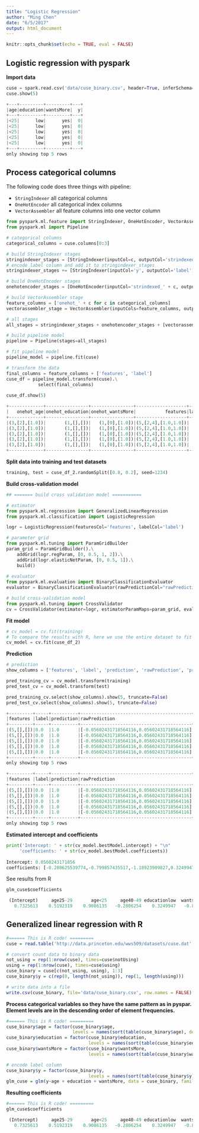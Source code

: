 ```yaml
---
title: "Logistic Regression"
author: "Ming Chen"
date: "6/5/2017"
output: html_document
---
```


```r
knitr::opts_chunk$set(echo = TRUE, eval = FALSE)
```


## Logistic regression with pyspark

**Import data**

```python
cuse = spark.read.csv('data/cuse_binary.csv', header=True, inferSchema=True)
cuse.show(5)

+---+---------+---------+---+
|age|education|wantsMore|  y|
+---+---------+---------+---+
|<25|      low|      yes|  0|
|<25|      low|      yes|  0|
|<25|      low|      yes|  0|
|<25|      low|      yes|  0|
|<25|      low|      yes|  0|
+---+---------+---------+---+
only showing top 5 rows
```


## Process categorical columns

The following code does three things with pipeline:

* `StringIndexer` all categorical columns
* `OneHotEncoder` all categorical index columns
* `VectorAssembler` all feature columns into one vector column
    
```python
from pyspark.ml.feature import StringIndexer, OneHotEncoder, VectorAssembler
from pyspark.ml import Pipeline

# categorical columns
categorical_columns = cuse.columns[0:3]

# build StringIndexer stages
stringindexer_stages = [StringIndexer(inputCol=c, outputCol='strindexed_' + c) for c in categorical_columns]
# encode label column and add it to stringindexer_stages
stringindexer_stages += [StringIndexer(inputCol='y', outputCol='label')]

# build OneHotEncoder stages
onehotencoder_stages = [OneHotEncoder(inputCol='strindexed_' + c, outputCol='onehot_' + c) for c in categorical_columns]

# build VectorAssembler stage
feature_columns = ['onehot_' + c for c in categorical_columns]
vectorassembler_stage = VectorAssembler(inputCols=feature_columns, outputCol='features') 

# all stages
all_stages = stringindexer_stages + onehotencoder_stages + [vectorassembler_stage]

# build pipeline model
pipeline = Pipeline(stages=all_stages)

# fit pipeline model
pipeline_model = pipeline.fit(cuse)

# transform the data
final_columns = feature_columns + ['features', 'label']
cuse_df = pipeline_model.transform(cuse).\
            select(final_columns)
            
cuse_df.show(5)

+-------------+----------------+----------------+-------------------+-----+
|   onehot_age|onehot_education|onehot_wantsMore|           features|label|
+-------------+----------------+----------------+-------------------+-----+
|(3,[2],[1.0])|       (1,[],[])|   (1,[0],[1.0])|(5,[2,4],[1.0,1.0])|  0.0|
|(3,[2],[1.0])|       (1,[],[])|   (1,[0],[1.0])|(5,[2,4],[1.0,1.0])|  0.0|
|(3,[2],[1.0])|       (1,[],[])|   (1,[0],[1.0])|(5,[2,4],[1.0,1.0])|  0.0|
|(3,[2],[1.0])|       (1,[],[])|   (1,[0],[1.0])|(5,[2,4],[1.0,1.0])|  0.0|
|(3,[2],[1.0])|       (1,[],[])|   (1,[0],[1.0])|(5,[2,4],[1.0,1.0])|  0.0|
+-------------+----------------+----------------+-------------------+-----+
```


**Split data into training and test datasets**

```python
training, test = cuse_df_2.randomSplit([0.8, 0.2], seed=1234)
```

**Build cross-validation model**

```python
## ======= build cross validation model ===========

# estimator
from pyspark.ml.regression import GeneralizedLinearRegression
from pyspark.ml.classification import LogisticRegression

logr = LogisticRegression(featuresCol='features', labelCol='label')

# parameter grid
from pyspark.ml.tuning import ParamGridBuilder
param_grid = ParamGridBuilder().\
    addGrid(logr.regParam, [0, 0.5, 1, 2]).\
    addGrid(logr.elasticNetParam, [0, 0.5, 1]).\
    build()
    
# evaluator
from pyspark.ml.evaluation import BinaryClassificationEvaluator
evaluator = BinaryClassificationEvaluator(rawPredictionCol="rawPrediction")

# build cross-validation model
from pyspark.ml.tuning import CrossValidator
cv = CrossValidator(estimator=logr, estimatorParamMaps=param_grid, evaluator=evaluator, numFolds=4)
```

**Fit model**

```python
# cv_model = cv.fit(training)
# To compare the results with R, here we use the entire dataset to fit the model.
cv_model = cv.fit(cuse_df_2)
```

**Prediction**

```python
# prediction
show_columns = ['features', 'label', 'prediction', 'rawPrediction', 'probability']

pred_training_cv = cv_model.transform(training)
pred_test_cv = cv_model.transform(test)

pred_training_cv.select(show_columns).show(5, truncate=False)
pred_test_cv.select(show_columns).show(5, truncate=False)

+---------+-----+----------+------------------------------------------+---------------------------------------+
|features |label|prediction|rawPrediction                             |probability                            |
+---------+-----+----------+------------------------------------------+---------------------------------------+
|(5,[],[])|0.0  |1.0       |[-0.05602431718564116,0.05602431718564116]|[0.4859975829890087,0.5140024170109914]|
|(5,[],[])|0.0  |1.0       |[-0.05602431718564116,0.05602431718564116]|[0.4859975829890087,0.5140024170109914]|
|(5,[],[])|0.0  |1.0       |[-0.05602431718564116,0.05602431718564116]|[0.4859975829890087,0.5140024170109914]|
|(5,[],[])|0.0  |1.0       |[-0.05602431718564116,0.05602431718564116]|[0.4859975829890087,0.5140024170109914]|
|(5,[],[])|0.0  |1.0       |[-0.05602431718564116,0.05602431718564116]|[0.4859975829890087,0.5140024170109914]|
+---------+-----+----------+------------------------------------------+---------------------------------------+
only showing top 5 rows

+---------+-----+----------+------------------------------------------+---------------------------------------+
|features |label|prediction|rawPrediction                             |probability                            |
+---------+-----+----------+------------------------------------------+---------------------------------------+
|(5,[],[])|0.0  |1.0       |[-0.05602431718564116,0.05602431718564116]|[0.4859975829890087,0.5140024170109914]|
|(5,[],[])|0.0  |1.0       |[-0.05602431718564116,0.05602431718564116]|[0.4859975829890087,0.5140024170109914]|
|(5,[],[])|0.0  |1.0       |[-0.05602431718564116,0.05602431718564116]|[0.4859975829890087,0.5140024170109914]|
|(5,[],[])|0.0  |1.0       |[-0.05602431718564116,0.05602431718564116]|[0.4859975829890087,0.5140024170109914]|
|(5,[],[])|0.0  |1.0       |[-0.05602431718564116,0.05602431718564116]|[0.4859975829890087,0.5140024170109914]|
+---------+-----+----------+------------------------------------------+---------------------------------------+
only showing top 5 rows
```


**Estimated intercept and coefficients**

```python
print('Intercept: ' + str(cv_model.bestModel.intercept) + "\n"
     'coefficients: ' + str(cv_model.bestModel.coefficients))
     
Intercept: 0.0560243171856
coefficients: [-0.280625539774,-0.799857435517,-1.18923909827,0.324994746147,-0.832954766261]
```

See results from R

```python
glm_cuse$coefficients

 (Intercept)     age25-29       age<25     age40-49 educationlow  wantsMoreno 
   0.7325613    0.5192319    0.9086135   -0.2806254    0.3249947   -0.8329548 
```


## Generalized linear regression with R

```r
#====== This is R code! =========
cuse = read.table('http://data.princeton.edu/wws509/datasets/cuse.dat', header = T)

# convert count data to binary data
not_using = rep(1:nrow(cuse), times=cuse$notUsing)
using = rep(1:nrow(cuse), times=cuse$using)
cuse_binary = cuse[c(not_using, using), 1:3]
cuse_binary$y = c(rep(0, length(not_using)), rep(1, length(using)))

# write data into a file
write.csv(cuse_binary, file='data/cuse_binary.csv', row.names = FALSE)
```

**Process categorical variables so they have the same pattern as in pyspar. Element levels are in the descending order of element frequencies.**

```r
#====== This is R code! =========
cuse_binary$age = factor(cuse_binary$age, 
                         levels = names(sort(table(cuse_binary$age), decreasing = TRUE)))
cuse_binary$education = factor(cuse_binary$education,
                               levels = names(sort(table(cuse_binary$education), decreasing = TRUE)))
cuse_binary$wantsMore = factor(cuse_binary$wantsMore,
                               levels = names(sort(table(cuse_binary$wantsMore), decreasing = TRUE)))

# encode label column
cuse_binary$y = factor(cuse_binary$y,
                               levels = names(sort(table(cuse_binary$y))))
glm_cuse = glm(y~age + education + wantsMore, data = cuse_binary, family = binomial(link = "logit"))
```

**Resulting coefficients**

```python
#====== This is R code! =========
glm_cuse$coefficients

 (Intercept)     age25-29       age<25     age40-49 educationlow  wantsMoreno 
   0.7325613    0.5192319    0.9086135   -0.2806254    0.3249947   -0.8329548 
```

